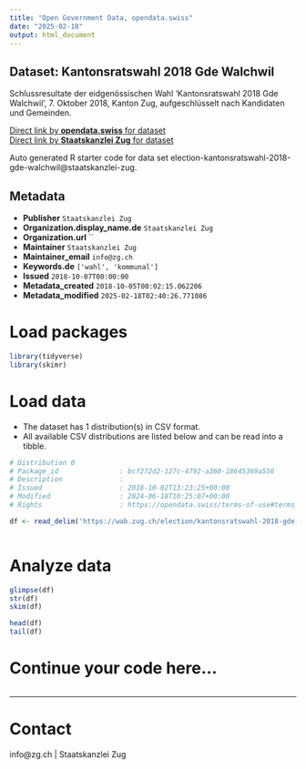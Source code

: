 ```yaml
---
title: "Open Government Data, opendata.swiss"
date: "2025-02-18"
output: html_document
---
```


## Dataset: Kantonsratswahl 2018 Gde Walchwil

Schlussresultate der eidgenössischen Wahl 'Kantonsratswahl 2018 Gde Walchwil', 7. Oktober 2018, Kanton Zug, aufgeschlüsselt nach Kandidaten und Gemeinden.

[Direct link by **opendata.swiss** for dataset](https://opendata.swiss/de/dataset/kantonsratswahl-2018-gde-walchwil)<br>
[Direct link by **Staatskanzlei Zug** for dataset](https://wab.zug.ch/election/kantonsratswahl-2018-gde-walchwil/data)

Auto generated R starter code for data set election-kantonsratswahl-2018-gde-walchwil@staatskanzlei-zug.

## Metadata

- **Publisher** `Staatskanzlei Zug`
- **Organization.display_name.de** `Staatskanzlei Zug`
- **Organization.url** ``
- **Maintainer** `Staatskanzlei Zug`
- **Maintainer_email** `info@zg.ch`
- **Keywords.de** `['wahl', 'kommunal']`
- **Issued** `2018-10-07T00:00:00`
- **Metadata_created** `2018-10-05T00:02:15.062206`
- **Metadata_modified** `2025-02-18T02:40:26.771086`


# Load packages

```r

library(tidyverse)
library(skimr)

```

# Load data

-   The dataset has 1 distribution(s) in CSV format.
-   All available CSV distributions are listed below and can be read into a tibble.

```r

# Distribution 0
# Package_id               : bcf272d2-127c-4792-a360-18645369a556
# Description              : 
# Issued                   : 2018-10-02T13:23:25+00:00
# Modified                 : 2024-06-18T10:25:07+00:00
# Rights                   : https://opendata.swiss/terms-of-use#terms_by

df <- read_delim('https://wab.zug.ch/election/kantonsratswahl-2018-gde-walchwil/data-csv')



```

# Analyze data

```r

glimpse(df)
str(df)
skim(df)

head(df)
tail(df)

```

# Continue your code here...

```r

```

------------------------------------------------------------------------

# Contact

info@zg.ch | Staatskanzlei Zug
